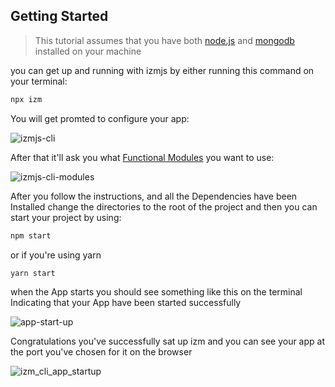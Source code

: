 ## Getting Started

> This tutorial assumes that you have both [node.js](https://nodejs.org/en/) and [mongodb](https://docs.mongodb.com/manual/reference/program/mongod/) installed on your machine

you can get up and running with izmjs by either running this command on your terminal:

```bash
npx izm
```

You will get promted to configure your app:

![izmjs-cli](./izm_cli_1.png)

After that it'll ask you what [Functional Modules](link/to/func/mods) you want to use:

![izmjs-cli-modules](./izm_cli_2.png)

After you follow the instructions, and all the Dependencies have been Installed change the directories to the root of the project and then you can start your project by using:

```bash
npm start
```

or if you're using yarn

```bash
yarn start
```

when the App starts you should see something like this on the terminal Indicating that your App have been started successfully

![app-start-up](./izm_cli_6.png)

Congratulations you've successfully sat up izm and you can see your app at the port you've chosen for it on the browser

![izm_cli_app_startup](./izm_cli_app_startup.png)

